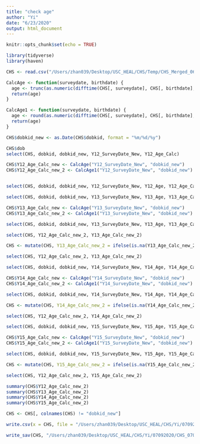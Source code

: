 ```yaml
---
title: "check age"
author: "Yi"
date: "6/23/2020"
output: html_document
---
```


```r
knitr::opts_chunk$set(echo = TRUE)
```

```r
library(tidyverse)
library(haven)
```


```r
CHS <- read.csv("/Users/zhan039/Desktop/USC_HEAL/CHS/Temp/CHS_Merged_06182020.csv", stringsAsFactors = F, na.strings = c("NA", " "))
```

```r
CalcAge <- function(surveydate, birthdate) {
  age <- trunc(as.numeric(difftime(CHS[, surveydate], CHS[, birthdate], units = "days")/365.2422))
  return(age)
}

CalcAge1 <- function(surveydate, birthdate) {
  age <- round(as.numeric(difftime(CHS[, surveydate], CHS[, birthdate], units = "days")/365.2422), 2)
  return(age)
}

CHS$dobkid_new <- as.Date(CHS$dobkid, format = "%m/%d/%y")
```

```r
CHS$dob
select(CHS, dobkid, dobkid_new, Y12_SurveyDate_New, Y12_Age_Calc)

CHS$Y12_Age_Calc_new <- CalcAge("Y12_SurveyDate_New", "dobkid_new")
CHS$Y12_Age_Calc_new_2 <- CalcAge1("Y12_SurveyDate_New", "dobkid_new")


select(CHS, dobkid, dobkid_new, Y12_SurveyDate_New, Y12_Age, Y12_Age_Calc, Y12_Age_Calc_new, Y12_Age_Calc_new_2)
```

```r
select(CHS, dobkid, dobkid_new, Y13_SurveyDate_New, Y13_Age, Y13_Age_Calc)

CHS$Y13_Age_Calc_new <- CalcAge("Y13_SurveyDate_New", "dobkid_new")
CHS$Y13_Age_Calc_new_2 <- CalcAge1("Y13_SurveyDate_New", "dobkid_new")

select(CHS, dobkid, dobkid_new, Y13_SurveyDate_New, Y13_Age, Y13_Age_Calc, Y13_Age_Calc_new, Y13_Age_Calc_new_2)

select(CHS, Y12_Age_Calc_new_2, Y13_Age_Calc_new_2)

CHS <- mutate(CHS, Y13_Age_Calc_new_2 = ifelse(is.na(Y13_Age_Calc_new_2), Y12_Age_Calc_new_2 + 1.5, Y13_Age_Calc_new_2))

select(CHS, Y12_Age_Calc_new_2, Y13_Age_Calc_new_2)
```

```r
select(CHS, dobkid, dobkid_new, Y14_SurveyDate_New, Y14_Age, Y14_Age_Calc)

CHS$Y14_Age_Calc_new <- CalcAge("Y14_SurveyDate_New", "dobkid_new")
CHS$Y14_Age_Calc_new_2 <- CalcAge1("Y14_SurveyDate_New", "dobkid_new")

select(CHS, dobkid, dobkid_new, Y14_SurveyDate_New, Y14_Age, Y14_Age_Calc, Y14_Age_Calc_new, Y14_Age_Calc_new_2)

CHS <- mutate(CHS, Y14_Age_Calc_new_2 = ifelse(is.na(Y14_Age_Calc_new_2), Y12_Age_Calc_new_2 + 3, Y14_Age_Calc_new_2))

select(CHS, Y12_Age_Calc_new_2, Y14_Age_Calc_new_2)
```

```r
select(CHS, dobkid, dobkid_new, Y15_SurveyDate_New, Y15_Age, Y15_Age_Calc)

CHS$Y15_Age_Calc_new <- CalcAge("Y15_SurveyDate_New", "dobkid_new")
CHS$Y15_Age_Calc_new_2 <- CalcAge1("Y15_SurveyDate_New", "dobkid_new")

select(CHS, dobkid, dobkid_new, Y15_SurveyDate_New, Y15_Age, Y15_Age_Calc, Y15_Age_Calc_new, Y15_Age_Calc_new_2)

CHS <- mutate(CHS, Y15_Age_Calc_new_2 = ifelse(is.na(Y15_Age_Calc_new_2), Y12_Age_Calc_new_2 + 4.5, Y15_Age_Calc_new_2))

select(CHS, Y12_Age_Calc_new_2, Y15_Age_Calc_new_2)
```

```r
summary(CHS$Y12_Age_Calc_new_2)
summary(CHS$Y13_Age_Calc_new_2)
summary(CHS$Y14_Age_Calc_new_2)
summary(CHS$Y15_Age_Calc_new_2)
```

```r
CHS <- CHS[, colnames(CHS) != "dobkid_new"]
```

```r
write.csv(x = CHS, file = "/Users/zhan039/Desktop/USC_HEAL/CHS/Yi/07092020/CHS_07092020.csv")

write_sav(CHS, "/Users/zhan039/Desktop/USC_HEAL/CHS/Yi/07092020/CHS_07092020.sav")
```

